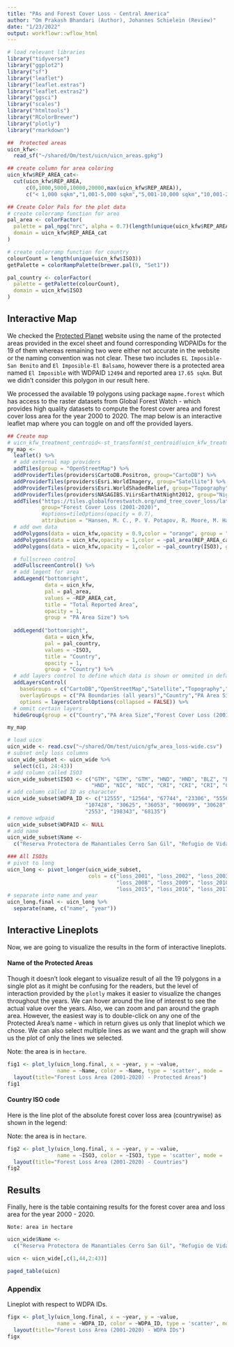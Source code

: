 ```yaml
---
title: "PAs and Forest Cover Loss - Central America"
author: "Om Prakash Bhandari (Author), Johannes Schielein (Review)"
date: "1/23/2022"
output: workflowr::wflow_html
---
```


```r
# load relevant libraries
library("tidyverse")
library("ggplot2")
library("sf")
library("leaflet")
library("leaflet.extras")
library("leaflet.extras2")
library("ggsci")
library("scales")
library("htmltools")
library("RColorBrewer")
library("plotly")
library("rmarkdown")
```

```r

##  Protected areas
uicn_kfw<-
  read_sf("~/shared/Om/test/uicn/uicn_areas.gpkg")

## create column for area coloring
uicn_kfw$REP_AREA_cat<-
  cut(uicn_kfw$REP_AREA,
      c(0,1000,5000,10000,20000,max(uicn_kfw$REP_AREA)),
      c("< 1,000 sqkm","1,001-5,000 sqkm","5,001-10,000 sqkm","10,001-20,000 sqkm",paste("20,001-",max(uicn_kfw$REP_AREA)," sqkm",sep="")))

```


```r

## Create Color Pals for the plot data
# create colorramp function for area
pal_area <- colorFactor(
  palette = pal_npg("nrc", alpha = 0.7)(length(unique(uicn_kfw$REP_AREA_cat))),
  domain = uicn_kfw$REP_AREA_cat
)

# create colorramp function for country
colourCount = length(unique(uicn_kfw$ISO3))
getPalette = colorRampPalette(brewer.pal(9, "Set1"))

pal_country <- colorFactor(
  palette = getPalette(colourCount),
  domain = uicn_kfw$ISO3
)

```

## Interactive Map

We checked the [Protected Planet](https://www.protectedplanet.net/en/search-areas?geo_type=site) website using the name of the protected areas provided in the excel sheet and found corresponding WDPAIDs for the 19 of them whereas remaining two were either not accurate in the website or the naming convention was not clear. These two includes `EL Imposible-San Benito` and `El Imposible-El Balsamo`, however there is a protected area named `El Imposible` with WDPAID `12494` and reported area `17.65 sqkm`. But we didn't consider this polygon in our result here.

We processed the available 19 polygons using package `mapme.forest` which has access to the raster datasets from Global Forest Watch - which provides high quality datasets to compute the forest cover area and forest cover loss area for the year 2000 to 2020. The map below is an interactive leaflet map where you can toggle on and off the provided layers. 

```r

## Create map
# uicn_kfw_treatment_centroid<-st_transform(st_centroid(uicn_kfw_treatment_centroid),crs = 4326)
my_map <-
  leaflet() %>%
  # add external map providers
  addTiles(group = "OpenStreetMap") %>%
  addProviderTiles(providers$CartoDB.Positron, group="CartoDB") %>%
  addProviderTiles(providers$Esri.WorldImagery, group="Satellite") %>%
  addProviderTiles(providers$Esri.WorldShadedRelief, group="Topography") %>%
  addProviderTiles(providers$NASAGIBS.ViirsEarthAtNight2012, group="Nightlights") %>%
  addTiles("https://tiles.globalforestwatch.org/umd_tree_cover_loss/latest/dynamic/{z}/{x}/{y}.png",
           group="Forest Cover Loss (2001-2020)",
           #options=tileOptions(opacity = 0.7),
           attribution = "Hansen, M. C., P. V. Potapov, R. Moore, M. Hancher, S. A. Turubanova, A. Tyukavina, D. Thau, S. V. Stehman, S. J. Goetz, T. R. Loveland, A. Kommareddy, A. Egorov, L. Chini, C. O. Justice, and J. R. G. Townshend. 2013. “High-Resolution Global Maps of 21st-Century Forest Cover Change.” Science 342 (15 November): 850–53. Data available on-line from: http://earthenginepartners.appspot.com/science-2013-global-forest.")%>%
  # add own data
  addPolygons(data = uicn_kfw,opacity = 0.9,color = "orange", group = "PA Boundaries (all years)",label = ~htmlEscape(NAME),weight = 1)%>%
  addPolygons(data = uicn_kfw,opacity = 1,color = ~pal_area(REP_AREA_cat), group = "PA Area Size",label = ~htmlEscape(REP_AREA),weight = 1)%>%
  addPolygons(data = uicn_kfw,opacity = 1,color = ~pal_country(ISO3), group = "Country",label = ~htmlEscape(ISO3),weight = 1)%>%

  # fullscreen control
  addFullscreenControl() %>%
  # add legent for area
  addLegend("bottomright",
            data = uicn_kfw,
            pal = pal_area,
            values = ~REP_AREA_cat,
            title = "Total Reported Area",
            opacity = 1,
            group = "PA Area Size") %>% 
 
  addLegend("bottomright",
            data = uicn_kfw,
            pal = pal_country,
            values = ~ISO3,
            title = "Country",
            opacity = 1,
            group = "Country") %>% 
  # add layers control to define which data is shown or ommited in default view
  addLayersControl(
    baseGroups = c("CartoDB","OpenStreetMap","Satellite","Topography","Nightlights"), #"Toner",,"Regional Primary Forests (2001)"
    overlayGroups = c("PA Boundaries (all years)","Country","PA Area Size","Forest Cover Loss (2001-2020)"),
    options = layersControlOptions(collapsed = FALSE)) %>%
  # ommit certain layers
  hideGroup(group = c("Country","PA Area Size","Forest Cover Loss (2001-2020)"))

my_map
```

```r

# load uicn
uicn_wide <- read.csv("~/shared/Om/test/uicn/gfw_area_loss-wide.csv")
# subset only loss columns
uicn_wide_subset <- uicn_wide %>%
  select(c(1, 24:43))
# add column called ISO3
uicn_wide_subset$ISO3 <- c("GTM", "GTM", "GTM", "HND", "HND", "BLZ", "BLZ", "SLV", "SLV", "HND",
                           "HND", "NIC", "NIC", "CRI", "CRI", "CRI", "CRI", "PAN", "PAN")
# add column called ID as character
uicn_wide_subset$WDPA_ID <- c("12555", "12564", "67744", "23306", "555697537", "220100", "902744", "555592565",
                         "107428", "30625", "36053", "900699", "30628", "12493", "30599", "167",
                         "2553", "198343", "68135")
# remove wdpaid
uicn_wide_subset$WDPAID <- NULL
# add name
uicn_wide_subset$Name <- 
  c("Reserva Protectora de Manantiales Cerro San Gil", "Refugio de Vida Silvestre Punta de Manabique", "Reserva de la Biósfera Sierra de las Minas", "Parque Nacional Cusuco", "Parque Nacional Cuyamel-Omoa", "Reserva Marina Port Honduras",  "Parque Nacional Sarstún Temash", "Complejo Barra de Santiago", "Manglar Bola de Monte", "Reserva Biológica Laguna Karataska", "Parque Nacional Río Kruta", "Reserva Biológica Marina Cayos Miskitos y Franja Costera", "Reserva Biológica Indio Maíz", "Refugio de Vida Silvestre Barra del Colorado", "Parque Nacional Tortuguero (terrestres)",  "Parque Nacional Tortuguero (Marino)", "Parque Internacional La Amistad Costa Rica",  "Parque Internacional La Amistad Panamá", "Humedal de importancia internacional San San Pond Sak")

### All ISO3s
# pivot to long
uicn_long <- pivot_longer(uicn_wide_subset,
                          cols = c("loss_2001", "loss_2002", "loss_2003", "loss_2004", "loss_2005", "loss_2006", "loss_2007",
                                   "loss_2008", "loss_2009", "loss_2010", "loss_2011", "loss_2012", "loss_2013", "loss_2014",
                                   "loss_2015", "loss_2016", "loss_2017", "loss_2018", "loss_2019", "loss_2020"))
# separate into name and year
uicn_long.final <- uicn_long %>%
  separate(name, c("name", "year"))
```

## Interactive Lineplots

Now, we are going to visualize the results in the form of interactive lineplots.

#### Name of the Protected Areas

Though it doesn't look elegant to visualize result of all the 19 polygons in a single plot as it might be confusing for the readers, but the level of interaction provided by the `plotly` makes it easier to visualize the changes throughout the years. We can hover around the line of interest to see the actual value over the years. Also, we can zoom and pan around the graph area. However, the easiest way is to 
double-click on any one of the Protected Area's name - which in return gives us only that lineplot which we chose. We can also select multiple lines as we want and the graph will show us the plot of only the lines we selected.

Note: the area is in `hectare`.

```r

fig1 <- plot_ly(uicn_long.final, x = ~year, y = ~value,
                name = ~Name, color = ~Name, type = 'scatter', mode = 'lines+markers') %>%
  layout(title="Forest Loss Area (2001-2020) - Protected Areas")
fig1
```

#### Country ISO code

Here is the line plot of the absolute forest cover loss area (countrywise) as shown in the legend:

Note: the area is in `hectare`.

```r

fig2 <- plot_ly(uicn_long.final, x = ~year, y = ~value,
                name = ~ISO3, color = ~ISO3, type = 'scatter', mode = 'lines+markers') %>%
  layout(title="Forest Loss Area (2001-2020) - Countries")
fig2
```

## Results

Finally, here is the table containing results for the forest cover area and loss area for the year 2000 - 2020. 

`Note: area in hectare`

```r

uicn_wide$Name <- 
  c("Reserva Protectora de Manantiales Cerro San Gil", "Refugio de Vida Silvestre Punta de Manabique", "Reserva de la Biósfera Sierra de las Minas", "Parque Nacional Cusuco", "Parque Nacional Cuyamel-Omoa", "Reserva Marina Port Honduras",  "Parque Nacional Sarstún Temash", "Complejo Barra de Santiago", "Manglar Bola de Monte", "Reserva Biológica Laguna Karataska", "Parque Nacional Río Kruta", "Reserva Biológica Marina Cayos Miskitos y Franja Costera", "Reserva Biológica Indio Maíz", "Refugio de Vida Silvestre Barra del Colorado", "Parque Nacional Tortuguero (terrestres)",  "Parque Nacional Tortuguero (Marino)", "Parque Internacional La Amistad Costa Rica",  "Parque Internacional La Amistad Panamá", "Humedal de importancia internacional San San Pond Sak")

uicn <- uicn_wide[,c(1,44,2:43)]

paged_table(uicn)
```

### Appendix

Lineplot with respect to WDPA IDs.

```r

figx <- plot_ly(uicn_long.final, x = ~year, y = ~value,
                name = ~WDPA_ID, color = ~WDPA_ID, type = 'scatter', mode = 'lines+markers') %>%
  layout(title="Forest Loss Area (2001-2020) - WDPA IDs")
figx
```
